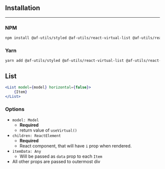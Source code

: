
## Installation
---
### NPM

```bash
npm install @af-utils/styled @af-utils/react-virtual-list @af-utils/react-virtual-headless @babel/runtime prop-types --save
```

### Yarn

```bash
yarn add @af-utils/styled @af-utils/react-virtual-list @af-utils/react-virtual-headless @babel/runtime prop-types
```

## List

```jsx
<List model={model} horizontal={false}>
    {Item}
</List>
```

### Options

- `model: Model`
  - **Required**
  - return value of `useVirtual()`
- `children: ReactElement`
  - **Required**
  - React component, that will have `i` prop when rendered.
- `itemData: Any`
  - Will be passed as `data` prop to each `Item`
- All other props are passed to outermost div

